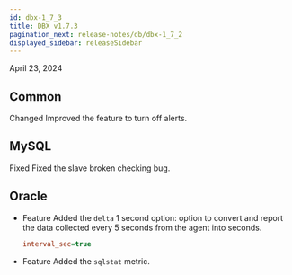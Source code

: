 ```yaml
---
id: dbx-1_7_3
title: DBX v1.7.3
pagination_next: release-notes/db/dbx-1_7_2
displayed_sidebar: releaseSidebar
---
```


April 23, 2024

## Common

<Status>Changed</Status> Improved the feature to turn off alerts.

## MySQL

<Status>Fixed</Status> Fixed the slave broken checking bug.

## Oracle

- <Status>Feature</Status> Added the `delta` 1 second option: option to convert and report the data collected every 5 seconds from the agent into seconds.

  ```ini title="whatap.conf"
  interval_sec=true
  ```

- <Status>Feature</Status> Added the `sqlstat` metric.
